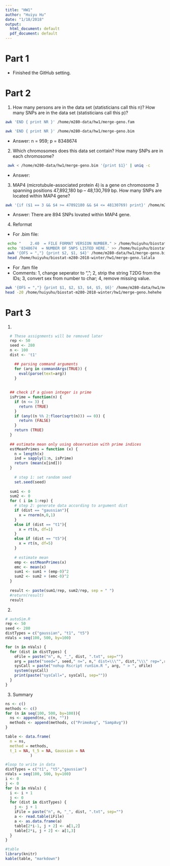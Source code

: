 ```yaml
---
title: "HW1"
author: "Huiyu Hu"
date: "1/18/2018"
output:
  html_document: default
  pdf_document: default
---
```



# Part 1 
 * Finished the GitHub setting.
 
# Part 2

 1. How many persons are in the data set (statisticians call this n)? How many SNPs are in the data set (statisticians call this p)?
 

```bash
awk 'END { print NR }' /home/m280-data/hw1/merge-geno.fam
```
```bash
awk 'END { print NR }' /home/m280-data/hw1/merge-geno.bim
```
 * Answer: n = 959; p = 8348674

 2. Which chromosomes does this data set contain? How many SNPs are in each chromosome?
```bash
 awk < /home/m280-data/hw1/merge-geno.bim '{print $1}' | uniq -c
```
  + Answer:  

 3. MAP4 (microtubule-associated protein 4) is a gene on chromosome 3 spanning positions 47,892,180 bp – 48,130,769 bp. How many SNPs are located within MAP4 gene?
```bash
awk '{if ($1 == 3 && $4 >= 47892180 && $4 <= 48130769) print}' /home/m280-data/hw1/merge-geno.bim | wc -l
```
 * Answer: There are 894 SNPs lovated within MAP4 gene.
 4. Reformat
 * For .bim file:
```bash
 echo "    2.40  = FILE FORMAT VERSION NUMBER." > /home/huiyuhu/biostat-m280-2018-winter/hw1/merge-geno.lalala
 echo '8348674  = NUMBER OF SNPS LISTED HERE.' >> /home/huiyuhu/biostat-m280-2018-winter/hw1/merge-geno.lalala
 awk '{OFS = ","} {print $2, $1, $4}' /home/m280-data/hw1/merge-geno.bim  >> /home/huiyuhu/biostat-m280-2018-winter/hw1/merge-geno.lalala
 head /home/huiyuhu/biostat-m280-2018-winter/hw1/merge-geno.lalala
```
 * For .fam file
 * Comments: 1, change seperator to ","; 2, strip the string T2DG from the IDs; 3, convert sex from number to char; 4, remove missing value.
          
```bash
awk '{OFS = ","} {print $1, $2, $3, $4, $5, $6}' /home/m280-data/hw1/merge-geno.fam | sed 's/T2DG//g' | awk -F, -v sex="" '{OFS = ","} {if ($5 == 1) sex = "M"; else sex = "F"} {print $1,$2,$3,$4, sex,$6}' | awk -F, '{OFS=","} { for (i = 1; i <= NF; i++) {$i = ($i == 0 ? "" : $i)}; print }'  > /home/huiyuhu/biostat-m280-2018-winter/hw1/merge-geno.hehehe 
head -20 /home/huiyuhu/biostat-m280-2018-winter/hw1/merge-geno.hehehe
```
 
# Part 3 
1. 
```r
  # These assignments will be removed later
  rep <- 50
  seed <- 280
  n <- 100
  dist <- 't1'

    ## parsing command arguments
    for (arg in commandArgs(TRUE)) {
      eval(parse(text=arg))
    }
  
  
  ## check if a given integer is prime
  isPrime = function(n) {
    if (n <= 3) {
      return (TRUE)
    }
    if (any((n %% 2:floor(sqrt(n))) == 0)) {
      return (FALSE)
    }
    return (TRUE)
  }
  
  ## estimate mean only using observation with prime indices
  estMeanPrimes = function (x) {
    n = length(x)
    ind = sapply(1:n, isPrime)
    return (mean(x[ind]))
  }
  
    # step 1: set random seed
    set.seed(seed)
    
  sum1 <- 0
  sum2 <- 0
  for ( i in 1:rep) {
    # step 2: generate data according to argument dist
    if (dist == "gaussian"){
      x = rnorm(n,0,1)
    }
    else if (dist == "t1"){
      x = rt(n, df=1)
    }
    else if (dist == "t5"){
      x = rt(n, df=5)
    }
    
    # estimate mean
    emp <- estMeanPrimes(x)
    emc <- mean(x)
    sum1 <- sum1 + (emp-0)^2
    sum2 <- sum2 + (emc-0)^2
  }
  
  result <- paste(sum1/rep, sum2/rep, sep = " ")
  #return(result)
  result
```
 
 2.  
```r
# autoSim.R
rep <- 50
seed <- 280
distTypes = c("gaussian", "t1", "t5")
nVals = seq(100, 500, by=100)

for (n in nVals) {
  for (dist in distTypes) {
    oFile = paste("n", n, "_", dist, ".txt", sep="")
    arg = paste("seed=", seed," n=", n," dist=\\\"", dist,"\\\" rep=",rep, sep="")
    sysCall = paste("nohup Rscript runSim.R ", arg, " > ", oFile)
    system(sysCall)
    print(paste("sysCall=", sysCall, sep=""))
  }
}
```
 
 3.  Summary
```r
ns <- c()
methods <- c()
for (n in seq(100, 500, by=100)){
  ns <- append(ns, c(n, ""))
  methods <- append(methods, c("PrimeAvg", "SampAvg"))
}

table <- data.frame(
  n = ns,
  method = methods,
  t_1 = NA, t_5 = NA, Gaussian = NA
           )

#loop to write in data
distTypes = c("t1", "t5","gaussian")
nVals = seq(100, 500, by=100)
i <- 0
j <- 0
for (n in nVals) {
  i <- i + 1
  j <- 0
  for (dist in distTypes) {
    j <- j + 1
    iFile = paste("n", n, "_", dist, ".txt", sep="")
    a <- read.table(iFile)
    a <- as.data.frame(a)
    table[2*i-1, j + 2] <- a[1,2]
    table[2*i, j + 2] <- a[1,3]
  }
}

#table
library(knitr)
kable(table, "markdown")
```




 
 
 
